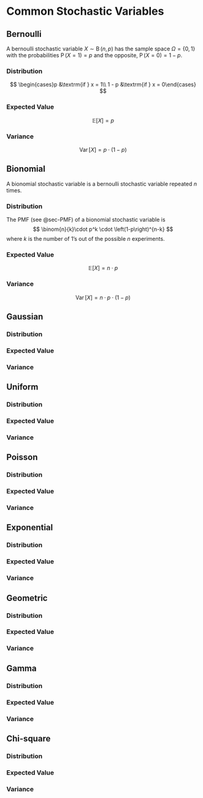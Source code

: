 # Common Stochastic Variables
## Bernoulli
A bernoulli stochastic variable $X\sim\operatorname{B}(n, p)$ has the sample space $\Omega = \{0, 1\}$ with the probabilities $\operatorname{P}\left(X = 1\right) = p$ and the opposite, $\operatorname{P}\left(X = 0\right) = 1 - p$.

### Distribution {.unnumbered}
$$
\begin{cases}p &\textrm{if } x = 1\\ 1 - p &\textrm{if } x = 0\end{cases}
$$

### Expected Value {.unnumbered}
$$
\mathbb{E}\left[X\right] = p
$$

### Variance {.unnumbered}
$$
\operatorname{Var}\left[X\right] = p \cdot (1-p)
$$


## Bionomial
A bionomial stochastic variable is a bernoulli stochastic variable repeated $n$ times.

### Distribution {.unnumbered}
The PMF (see @sec-PMF) of a bionomial stochastic variable is
$$
\binom{n}{k}\cdot p^k \cdot \left(1-p\right)^{n-k}
$$
where $k$ is the number of $1$'s out of the possible $n$ experiments.

### Expected Value {.unnumbered}
$$
\mathbb{E}\left[X\right] = n \cdot p
$$

### Variance {.unnumbered}
$$
\operatorname{Var}\left[X\right] = n \cdot p \cdot (1-p)
$$


## Gaussian {#sec-Gaussian_Stochastic_Variable}
### Distribution {.unnumbered}
### Expected Value {.unnumbered}
### Variance {.unnumbered}


## Uniform
### Distribution {.unnumbered}
### Expected Value {.unnumbered}
### Variance {.unnumbered}


## Poisson
### Distribution {.unnumbered}
### Expected Value {.unnumbered}
### Variance {.unnumbered}


## Exponential
### Distribution {.unnumbered}
### Expected Value {.unnumbered}
### Variance {.unnumbered}


## Geometric
### Distribution {.unnumbered}
### Expected Value {.unnumbered}
### Variance {.unnumbered}


## Gamma
### Distribution {.unnumbered}
### Expected Value {.unnumbered}
### Variance {.unnumbered}


## Chi-square
### Distribution {.unnumbered}
### Expected Value {.unnumbered}
### Variance {.unnumbered}
